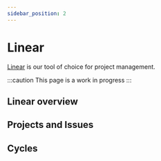 ```yaml
---
sidebar_position: 2
---
```


# Linear

[Linear](https://linear.app/) is our tool of choice for project management.

:::caution
This page is a work in progress
:::

## Linear overview

## Projects and Issues

## Cycles
